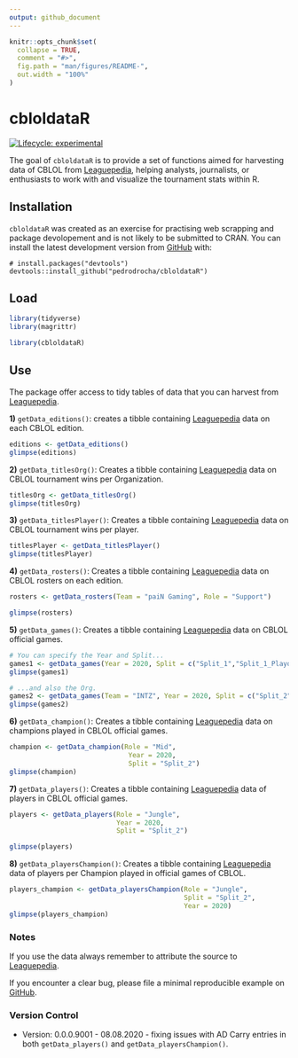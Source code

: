 ```yaml
---
output: github_document
---
```


<!-- README.md is generated from README.Rmd. Please edit that file -->

```r
knitr::opts_chunk$set(
  collapse = TRUE,
  comment = "#>",
  fig.path = "man/figures/README-",
  out.width = "100%"
)
```

# cbloldataR

<!-- badges: start -->
[![Lifecycle: experimental](https://img.shields.io/badge/lifecycle-experimental-orange.svg)](https://www.tidyverse.org/lifecycle/#experimental)
<!-- badges: end -->

The goal of `cbloldataR` is to provide a set of functions aimed for harvesting data of CBLOL from [Leaguepedia](https://lol.gamepedia.com/Circuit_Brazilian_League_of_Legends), helping analysts, journalists, or enthusiasts to work with and visualize the tournament stats within R.  

## Installation

`cbloldataR` was created as an exercise for practising web scrapping and package devolopement and is not likely to be submitted to CRAN. You can install the latest development version from [GitHub](https://github.com/) with:

```undefined
# install.packages("devtools")
devtools::install_github("pedrodrocha/cbloldataR")
```


## Load

```r
library(tidyverse)
library(magrittr)
```


```r
library(cbloldataR)

```

## Use

The package offer access to tidy tables of data that you can harvest from [Leaguepedia](https://lol.gamepedia.com/Circuit_Brazilian_League_of_Legends). 

**1)** `getData_editions()`: creates a tibble containing [Leaguepedia](https://lol.gamepedia.com/Circuit_Brazilian_League_of_Legends) data on each CBLOL edition. 

```r
editions <- getData_editions()
glimpse(editions)
```

**2)** `getData_titlesOrg()`: Creates a tibble containing [Leaguepedia](https://lol.gamepedia.com/Circuit_Brazilian_League_of_Legends) data on CBLOL tournament wins per Organization.

```r
titlesOrg <- getData_titlesOrg()
glimpse(titlesOrg)
```


**3)** `getData_titlesPlayer()`: Creates a tibble containing [Leaguepedia](https://lol.gamepedia.com/Circuit_Brazilian_League_of_Legends) data on CBLOL tournament wins per player.

```r
titlesPlayer <- getData_titlesPlayer()
glimpse(titlesPlayer)
```


**4)** `getData_rosters()`: Creates a tibble containing [Leaguepedia](https://lol.gamepedia.com/Circuit_Brazilian_League_of_Legends) data on CBLOL rosters on each edition.

```r
rosters <- getData_rosters(Team = "paiN Gaming", Role = "Support")

glimpse(rosters)

```

**5)** `getData_games()`: Creates a tibble containing [Leaguepedia](https://lol.gamepedia.com/Circuit_Brazilian_League_of_Legends) data on CBLOL official games.


```r
# You can specify the Year and Split...
games1 <- getData_games(Year = 2020, Split = c("Split_1","Split_1_Playoffs"))
glimpse(games1)

```


```r
# ...and also the Org.
games2 <- getData_games(Team = "INTZ", Year = 2020, Split = c("Split_2"))
glimpse(games2)
```

**6)** `getData_champion()`: Creates a tibble containing [Leaguepedia](https://lol.gamepedia.com/Circuit_Brazilian_League_of_Legends) data on champions played in CBLOL official games.

```r
champion <- getData_champion(Role = "Mid",
                              Year = 2020,
                              Split = "Split_2")
glimpse(champion)
```


**7)** `getData_players()`: Creates a tibble containing [Leaguepedia](https://lol.gamepedia.com/Circuit_Brazilian_League_of_Legends) data of players in CBLOL official games.
```r
players <- getData_players(Role = "Jungle",
                           Year = 2020,
                           Split = "Split_2")

glimpse(players)
```


**8)** `getData_playersChampion()`: Creates a tibble containing [Leaguepedia](https://lol.gamepedia.com/Circuit_Brazilian_League_of_Legends) data of players per Champion played in official games of CBLOL.

```r
players_champion <- getData_playersChampion(Role = "Jungle",
                                            Split = "Split_2",
                                            Year = 2020)
glimpse(players_champion)

```


### Notes

If you use the data always remember to attribute the source to [Leaguepedia](https://lol.gamepedia.com/Circuit_Brazilian_League_of_Legends). 

If you encounter a clear bug, please file a minimal reproducible example on [GitHub](https://github.com/pedrodrocha/cbloldataR/issues).

### Version Control

* Version: 0.0.0.9001 - 08.08.2020 - fixing issues with AD Carry entries in both `getData_players()` and `getData_playersChampion()`.

